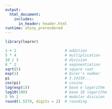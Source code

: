 ```yaml
---
output:
  html_document:
    includes:
      in_header: header.html
runtime: shiny_prerendered
---
```


```r
library(learnr)
```


```r
1 + 2                      # addition
5 * 4                      # multiplication
10 / 3                     # division
6 ^ 2                      # exponentiation
sqrt(5)                    # square root
exp(1)                     # Euler's number
pi                         # 3.14159...
cos(pi)                    # cosine
log(exp(1))                # base e logarithm
log10(100)                 # base 10 logarithm
5 %% 2                     # modular division
round(1.5579, digits = 2)  # rounding

```

<div data-iframe-height></div>

